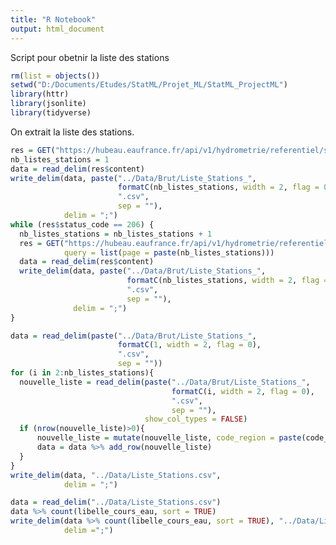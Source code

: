 ```yaml
---
title: "R Notebook"
output: html_document
---
```


Script pour obetnir la liste des stations

```r
rm(list = objects())
setwd("D:/Documents/Etudes/StatML/Projet_ML/StatML_ProjectML")
library(httr)
library(jsonlite)
library(tidyverse)
```

On extrait la liste des stations.
```r
res = GET("https://hubeau.eaufrance.fr/api/v1/hydrometrie/referentiel/stations.csv")
nb_listes_stations = 1
data = read_delim(res$content)
write_delim(data, paste("../Data/Brut/Liste_Stations_", 
                        formatC(nb_listes_stations, width = 2, flag = 0), 
                        ".csv",
                        sep = ""),
            delim = ";")
while (res$status_code == 206) {
  nb_listes_stations = nb_listes_stations + 1
  res = GET("https://hubeau.eaufrance.fr/api/v1/hydrometrie/referentiel/stations.csv", 
            query = list(page = paste(nb_listes_stations))) 
  data = read_delim(res$content)
  write_delim(data, paste("../Data/Brut/Liste_Stations_", 
                          formatC(nb_listes_stations, width = 2, flag = 0),
                          ".csv",
                          sep = ""),
              delim = ";")
}

```


```r

data = read_delim(paste("../Data/Brut/Liste_Stations_", 
                        formatC(1, width = 2, flag = 0),
                        ".csv",
                        sep = ""))
for (i in 2:nb_listes_stations){
  nouvelle_liste = read_delim(paste("../Data/Brut/Liste_Stations_", 
                                    formatC(i, width = 2, flag = 0),
                                    ".csv",
                                    sep = ""),
                              show_col_types = FALSE)
  if (nrow(nouvelle_liste)>0){
      nouvelle_liste = mutate(nouvelle_liste, code_region = paste(code_region))
      data = data %>% add_row(nouvelle_liste)
  }
}
write_delim(data, "../Data/Liste_Stations.csv",
            delim = ";")
```

```r
data = read_delim("../Data/Liste_Stations.csv")
data %>% count(libelle_cours_eau, sort = TRUE)
write_delim(data %>% count(libelle_cours_eau, sort = TRUE), "../Data/Liste_Stations_CoursEau.csv",
            delim =";")
```

